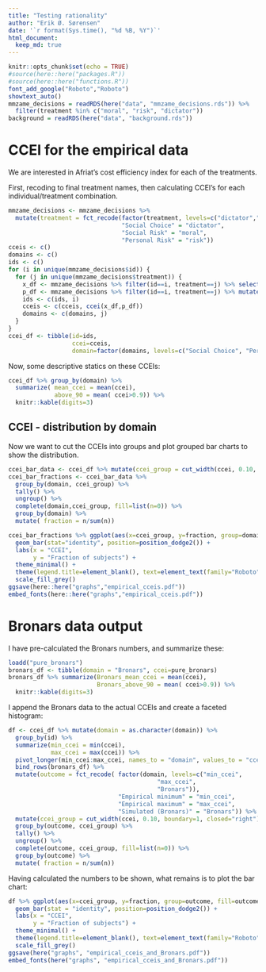 ```yaml
---
title: "Testing rationality"
author: "Erik Ø. Sørensen"
date: '`r format(Sys.time(), "%d %B, %Y")`'
html_document:
  keep_md: true
---
```


```r
knitr::opts_chunk$set(echo = TRUE)
#source(here::here("packages.R"))
#source(here::here("functions.R"))
font_add_google("Roboto","Roboto")
showtext_auto()
mmzame_decisions = readRDS(here("data", "mmzame_decisions.rds")) %>% 
  filter(treatment %in% c("moral", "risk", "dictator"))
background = readRDS(here("data", "background.rds"))
```


# CCEI for the empirical data
We are interested in Afriat's cost efficiency index for each of the treatments.

First, recoding to final treatment names, then calculating CCEI's for each 
individual/treatment combination.
```r
mmzame_decisions <- mmzame_decisions %>% 
  mutate(treatment = fct_recode(factor(treatment, levels=c("dictator","risk","moral")),
                                "Social Choice" = "dictator",
                                "Social Risk" = "moral",
                                "Personal Risk" = "risk"))
cceis <- c()
domains <- c()
ids <- c()
for (i in unique(mmzame_decisions$id)) {
  for (j in unique(mmzame_decisions$treatment)) {
    x_df <- mmzame_decisions %>% filter(id==i, treatment==j) %>% select(x,y)
    p_df <- mmzame_decisions %>% filter(id==i, treatment==j) %>% mutate(px=maxy/maxx, py = 1) %>% select(px,py)
    ids <- c(ids, i)
    cceis <- c(cceis, ccei(x_df,p_df))
    domains <- c(domains, j)
  }
}
ccei_df <- tibble(id=ids, 
                  ccei=cceis, 
                  domain=factor(domains, levels=c("Social Choice", "Personal Risk","Social Risk")))
```

Now, some descriptive statics on these CCEIs:
```r
ccei_df %>% group_by(domain) %>%
  summarize( mean_ccei = mean(ccei),
             above_90 = mean( ccei>0.9)) %>%
  knitr::kable(digits=3)
```

## CCEI - distribution by domain
Now we want to cut the CCEIs into groups and plot grouped bar charts
to show the distribution.

```r
ccei_bar_data <- ccei_df %>% mutate(ccei_group = cut_width(ccei, 0.10, boundary=1, closed="right"))
ccei_bar_fractions <- ccei_bar_data %>%
  group_by(domain, ccei_group) %>% 
  tally() %>%  
  ungroup() %>%
  complete(domain,ccei_group, fill=list(n=0)) %>%
  group_by(domain) %>%
  mutate( fraction = n/sum(n))
```


```r
ccei_bar_fractions %>% ggplot(aes(x=ccei_group, y=fraction, group=domain, fill=domain)) + 
  geom_bar(stat="identity", position=position_dodge2()) +
  labs(x = "CCEI",
       y = "Fraction of subjects") +
  theme_minimal() + 
  theme(legend.title=element_blank(), text=element_text(family="Roboto")) + 
  scale_fill_grey()
ggsave(here::here("graphs","empirical_cceis.pdf"))
embed_fonts(here::here("graphs","empirical_cceis.pdf"))
```




# Bronars data output

I have pre-calculated the Bronars numbers, and summarize these:
```r
loadd("pure_bronars")
bronars_df <- tibble(domain = "Bronars", ccei=pure_bronars)
bronars_df %>% summarize(Bronars_mean_ccei = mean(ccei),
                         Bronars_above_90 = mean( ccei>0.9)) %>%
  knitr::kable(digits=3)
```

I append the Bronars data to the actual CCEIs and create a faceted histogram:

```r
df <- ccei_df %>% mutate(domain = as.character(domain)) %>%
  group_by(id) %>% 
  summarize(min_ccei = min(ccei), 
            max_ccei = max(ccei)) %>%
  pivot_longer(min_ccei:max_ccei, names_to = "domain", values_to = "ccei") %>%
  bind_rows(bronars_df) %>%
  mutate(outcome = fct_recode( factor(domain, levels=c("min_ccei", 
                                          "max_ccei", 
                                          "Bronars")),
                               "Empirical minimum" = "min_ccei",
                               "Empirical maximum" = "max_ccei",
                               "Simulated (Bronars)" = "Bronars")) %>%
  mutate(ccei_group = cut_width(ccei, 0.10, boundary=1, closed="right")) %>%
  group_by(outcome, ccei_group) %>% 
  tally() %>%  
  ungroup() %>%
  complete(outcome, ccei_group, fill=list(n=0)) %>%
  group_by(outcome) %>%
  mutate( fraction = n/sum(n))
``` 

Having calculated the numbers to be shown, what remains is to plot the bar chart:
```r
df %>% ggplot(aes(x=ccei_group, y=fraction, group=outcome, fill=outcome)) +
  geom_bar(stat = "identity", position=position_dodge2()) +
  labs(x = "CCEI",
       y = "Fraction of subjects") +
  theme_minimal() + 
  theme(legend.title=element_blank(), text=element_text(family="Roboto")) + 
  scale_fill_grey()
ggsave(here("graphs", "empirical_cceis_and_Bronars.pdf"))
embed_fonts(here("graphs", "empirical_cceis_and_Bronars.pdf"))
```


